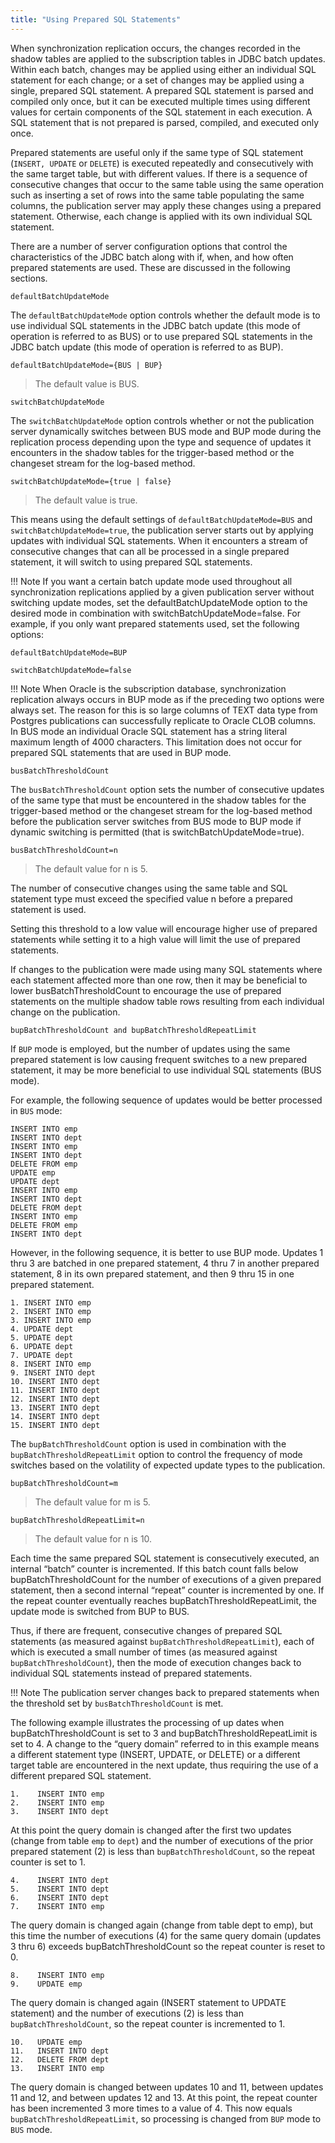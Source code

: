 ```yaml
---
title: "Using Prepared SQL Statements"
---
```


When synchronization replication occurs, the changes recorded in the shadow tables are applied to the subscription tables in JDBC batch updates. Within each batch, changes may be applied using either an individual SQL statement for each change; or a set of changes may be applied using a single, prepared SQL statement. A prepared SQL statement is parsed and compiled only once, but it can be executed multiple times using different values for certain components of the SQL statement in each execution. A SQL statement that is not prepared is parsed, compiled, and executed only once.

Prepared statements are useful only if the same type of SQL statement (`INSERT, UPDATE` or `DELETE`) is executed repeatedly and consecutively with the same target table, but with different values. If there is a sequence of consecutive changes that occur to the same table using the same operation such as inserting a set of rows into the same table populating the same columns, the publication server may apply these changes using a prepared statement. Otherwise, each change is applied with its own individual SQL statement.

There are a number of server configuration options that control the characteristics of the JDBC batch along with if, when, and how often prepared statements are used. These are discussed in the following sections.

`defaultBatchUpdateMode`

The `defaultBatchUpdateMode` option controls whether the default mode is to use individual SQL statements in the JDBC batch update (this mode of operation is referred to as BUS) or to use prepared SQL statements in the JDBC batch update (this mode of operation is referred to as BUP).

`defaultBatchUpdateMode={BUS | BUP}`

> The default value is BUS.

`switchBatchUpdateMode`

The `switchBatchUpdateMode` option controls whether or not the publication server dynamically switches between BUS mode and BUP mode during the replication process depending upon the type and sequence of updates it encounters in the shadow tables for the trigger-based method or the changeset stream for the log-based method.

`switchBatchUpdateMode={true | false}`

> The default value is true.

This means using the default settings of `defaultBatchUpdateMode=BUS` and `switchBatchUpdateMode=true`, the publication server starts out by applying updates with individual SQL statements. When it encounters a stream of consecutive changes that can all be processed in a single prepared statement, it will switch to using prepared SQL statements.

!!! Note
    If you want a certain batch update mode used throughout all synchronization replications applied by a given publication server without switching update modes, set the defaultBatchUpdateMode option to the desired mode in combination with switchBatchUpdateMode=false. For example, if you only want prepared statements used, set the following options:

`defaultBatchUpdateMode=BUP`

`switchBatchUpdateMode=false`

!!! Note
    When Oracle is the subscription database, synchronization replication always occurs in BUP mode as if the preceding two options were always set. The reason for this is so large columns of TEXT data type from Postgres publications can successfully replicate to Oracle CLOB columns. In BUS mode an individual Oracle SQL statement has a string literal maximum length of 4000 characters. This limitation does not occur for prepared SQL statements that are used in BUP mode.

`busBatchThresholdCount`

The `busBatchThresholdCount` option sets the number of consecutive updates of the same type that must be encountered in the shadow tables for the trigger-based method or the changeset stream for the log-based method before the publication server switches from BUS mode to BUP mode if dynamic switching is permitted (that is switchBatchUpdateMode=true).

`busBatchThresholdCount=n`

> The default value for n is 5.

The number of consecutive changes using the same table and SQL statement type must exceed the specified value n before a prepared statement is used.

Setting this threshold to a low value will encourage higher use of prepared statements while setting it to a high value will limit the use of prepared statements.

If changes to the publication were made using many SQL statements where each statement affected more than one row, then it may be beneficial to lower busBatchThresholdCount to encourage the use of prepared statements on the multiple shadow table rows resulting from each individual change on the publication.

`bupBatchThresholdCount and bupBatchThresholdRepeatLimit`

If `BUP` mode is employed, but the number of updates using the same prepared statement is low causing frequent switches to a new prepared statement, it may be more beneficial to use individual SQL statements (BUS mode).

For example, the following sequence of updates would be better processed in `BUS` mode:

```text
INSERT INTO emp
INSERT INTO dept
INSERT INTO emp
INSERT INTO dept
DELETE FROM emp
UPDATE emp
UPDATE dept
INSERT INTO emp
INSERT INTO dept
DELETE FROM dept
INSERT INTO emp
DELETE FROM emp
INSERT INTO dept
```

However, in the following sequence, it is better to use BUP mode. Updates 1 thru 3 are batched in one prepared statement, 4 thru 7 in another prepared statement, 8 in its own prepared statement, and then 9 thru 15 in one prepared statement.

```text
1. INSERT INTO emp
2. INSERT INTO emp
3. INSERT INTO emp
4. UPDATE dept
5. UPDATE dept
6. UPDATE dept
7. UPDATE dept
8. INSERT INTO emp
9. INSERT INTO dept
10. INSERT INTO dept
11. INSERT INTO dept
12. INSERT INTO dept
13. INSERT INTO dept
14. INSERT INTO dept
15. INSERT INTO dept
```

The `bupBatchThresholdCount` option is used in combination with the `bupBatchThresholdRepeatLimit` option to control the frequency of mode switches based on the volatility of expected update types to the publication.

`bupBatchThresholdCount=m`

> The default value for m is 5.

`bupBatchThresholdRepeatLimit=n`

> The default value for n is 10.

Each time the same prepared SQL statement is consecutively executed, an internal “batch” counter is incremented. If this batch count falls below bupBatchThresholdCount for the number of executions of a given prepared statement, then a second internal “repeat” counter is incremented by one. If the repeat counter eventually reaches bupBatchThresholdRepeatLimit, the update mode is switched from BUP to BUS.

Thus, if there are frequent, consecutive changes of prepared SQL statements (as measured against `bupBatchThresholdRepeatLimit`), each of which is executed a small number of times (as measured against `bupBatchThresholdCount`), then the mode of execution changes back to individual SQL statements instead of prepared statements.

!!! Note
    The publication server changes back to prepared statements when the threshold set by `busBatchThresholdCount` is met.

The following example illustrates the processing of up dates when bupBatchThresholdCount is set to 3 and bupBatchThresholdRepeatLimit is set to 4. A change to the “query domain” referred to in this example means a different statement type (INSERT, UPDATE, or DELETE) or a different target table are encountered in the next update, thus requiring the use of a different prepared SQL statement.

```text
1.    INSERT INTO emp
2.    INSERT INTO emp
3.    INSERT INTO dept
```

At this point the query domain is changed after the first two updates (change from table `emp` to `dept`) and the number of executions of the prior prepared statement (2) is less than `bupBatchThresholdCount`, so the repeat counter is set to 1.

```text
4.    INSERT INTO dept
5.    INSERT INTO dept
6.    INSERT INTO dept
7.    INSERT INTO emp
```

The query domain is changed again (change from table dept to emp), but this time the number of executions (4) for the same query domain (updates 3 thru 6) exceeds bupBatchThresholdCount so the repeat counter is reset to 0.

```text
8.    INSERT INTO emp
9.    UPDATE emp
```

The query domain is changed again (INSERT statement to UPDATE statement) and the number of executions (2) is less than `bupBatchThresholdCount`, so the repeat counter is incremented to 1.

```text
10.   UPDATE emp
11.   INSERT INTO dept
12.   DELETE FROM dept
13.   INSERT INTO emp
```

The query domain is changed between updates 10 and 11, between updates 11 and 12, and between updates 12 and 13. At this point, the repeat counter has been incremented 3 more times to a value of 4. This now equals `bupBatchThresholdRepeatLimit`, so processing is changed from `BUP` mode to `BUS` mode.
